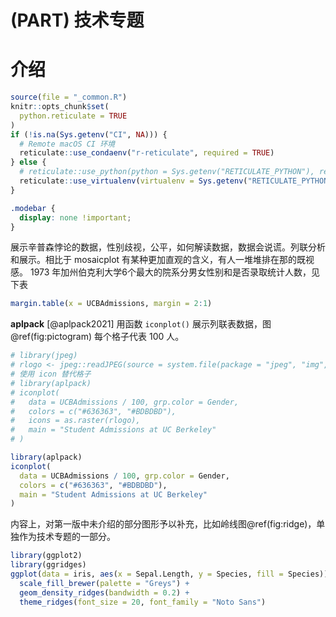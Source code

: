 # (PART) 技术专题 {-}

# 介绍 {#part-technology .unnumbered}
\chaptermark{介绍}

```r
source(file = "_common.R")
knitr::opts_chunk$set(
  python.reticulate = TRUE
)
if (!is.na(Sys.getenv("CI", NA))) {
  # Remote macOS CI 环境
  reticulate::use_condaenv("r-reticulate", required = TRUE)
} else {
  # reticulate::use_python(python = Sys.getenv("RETICULATE_PYTHON"), required = TRUE)
  reticulate::use_virtualenv(virtualenv = Sys.getenv("RETICULATE_PYTHON_ENV"), required = TRUE)
}
```

```css
.modebar {
  display: none !important;
}
```

展示辛普森悖论的数据，性别歧视，公平，如何解读数据，数据会说谎。列联分析和展示。相比于 mosaicplot 有某种更加直观的含义，有人一堆堆排在那的既视感。
1973 年加州伯克利大学6个最大的院系分男女性别和是否录取统计人数，见下表

```r
margin.table(x = UCBAdmissions, margin = 2:1)
```

**aplpack** [@aplpack2021] 用函数 `iconplot()` 展示列联表数据，图 \@ref(fig:pictogram) 每个格子代表 100 人。

```r
# library(jpeg)
# rlogo <- jpeg::readJPEG(source = system.file(package = "jpeg", "img", "Rlogo.jpg"))
# 使用 icon 替代格子
# library(aplpack)
# iconplot(
#   data = UCBAdmissions / 100, grp.color = Gender,
#   colors = c("#636363", "#BDBDBD"),
#   icons = as.raster(rlogo), 
#   main = "Student Admissions at UC Berkeley"
# )

library(aplpack)
iconplot(
  data = UCBAdmissions / 100, grp.color = Gender,
  colors = c("#636363", "#BDBDBD"),
  main = "Student Admissions at UC Berkeley"
)
```

内容上，对第一版中未介绍的部分图形予以补充，比如岭线图\@ref(fig:ridge)，单独作为技术专题的一部分。


```r
library(ggplot2)
library(ggridges)
ggplot(data = iris, aes(x = Sepal.Length, y = Species, fill = Species)) +
  scale_fill_brewer(palette = "Greys") +
  geom_density_ridges(bandwidth = 0.2) +
  theme_ridges(font_size = 20, font_family = "Noto Sans")
```
